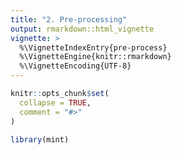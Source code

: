 ```yaml
---
title: "2. Pre-processing"
output: rmarkdown::html_vignette
vignette: >
  %\VignetteIndexEntry{pre-process}
  %\VignetteEngine{knitr::rmarkdown}
  %\VignetteEncoding{UTF-8}
---
```


```r
knitr::opts_chunk$set(
  collapse = TRUE,
  comment = "#>"
)
```

```r
library(mint)
```
